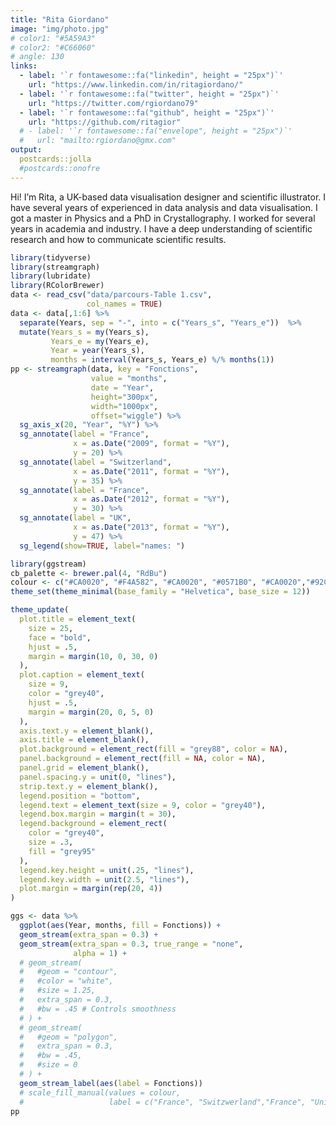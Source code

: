 ```yaml
---
title: "Rita Giordano"
image: "img/photo.jpg"
# color1: "#5A59A3"
# color2: "#C66060"
# angle: 130
links:
  - label: '`r fontawesome::fa("linkedin", height = "25px")`'
    url: "https://www.linkedin.com/in/ritagiordano/"
  - label: '`r fontawesome::fa("twitter", height = "25px")`'
    url: "https://twitter.com/rgiordano79"
  - label: '`r fontawesome::fa("github", height = "25px")`'
    url: "https://github.com/ritagior"
  # - label: '`r fontawesome::fa("envelope", height = "25px")`'
  #   url: "mailto:rgiordano@gmx.com"
output:
  postcards::jolla
  #postcards::onofre
---
```


Hi! I'm Rita, a UK-based data visualisation designer and scientific illustrator. I have several years of experienced in data analysis and data visualisation. I got a master in Physics and a PhD in Crystallography. I worked for several years in academia and industry. I have a deep understanding of scientific research and how to communicate scientific results. 
<!-- During these years, as scientist and data scientist, I continuously tried to improve my illustration skills. I did some courses at "Ecole des beaux-arts de Grenoble" and courses at UAL in London. Lastly, I need to improve my skills in scientific illustration and I took a course in natural history illustration with the University of Newcastle. -->



```r
library(tidyverse)
library(streamgraph)
library(lubridate)
library(RColorBrewer)
data <- read_csv("data/parcours-Table 1.csv", 
                 col_names = TRUE)
data <- data[,1:6] %>%
  separate(Years, sep = "-", into = c("Years_s", "Years_e"))  %>%
  mutate(Years_s = my(Years_s),
         Years_e = my(Years_e),
         Year = year(Years_s),
         months = interval(Years_s, Years_e) %/% months(1))
pp <- streamgraph(data, key = "Fonctions", 
                  value = "months",
                  date = "Year",
                  height="300px", 
                  width="1000px",
                  offset="wiggle") %>%
  sg_axis_x(20, "Year", "%Y") %>%
  sg_annotate(label = "France", 
              x = as.Date("2009", format = "%Y"),
              y = 20) %>%
  sg_annotate(label = "Switzerland", 
              x = as.Date("2011", format = "%Y"),
              y = 35) %>%
  sg_annotate(label = "France", 
              x = as.Date("2012", format = "%Y"),
              y = 30) %>%
  sg_annotate(label = "UK", 
              x = as.Date("2013", format = "%Y"),
              y = 47) %>%
  sg_legend(show=TRUE, label="names: ")

library(ggstream)
cb_palette <- brewer.pal(4, "RdBu")
colour <- c("#CA0020", "#F4A582", "#CA0020", "#0571B0", "#CA0020","#92C5DE", "#CA0020", "#CA0020", "#CA0020", "#0571B0","#0571B0","#0571B0","#0571B0","#0571B0")
theme_set(theme_minimal(base_family = "Helvetica", base_size = 12))

theme_update(
  plot.title = element_text(
    size = 25,
    face = "bold",
    hjust = .5,
    margin = margin(10, 0, 30, 0)
  ),
  plot.caption = element_text(
    size = 9,
    color = "grey40",
    hjust = .5,
    margin = margin(20, 0, 5, 0)
  ),
  axis.text.y = element_blank(),
  axis.title = element_blank(),
  plot.background = element_rect(fill = "grey88", color = NA),
  panel.background = element_rect(fill = NA, color = NA),
  panel.grid = element_blank(),
  panel.spacing.y = unit(0, "lines"),
  strip.text.y = element_blank(),
  legend.position = "bottom",
  legend.text = element_text(size = 9, color = "grey40"),
  legend.box.margin = margin(t = 30), 
  legend.background = element_rect(
    color = "grey40", 
    size = .3, 
    fill = "grey95"
  ),
  legend.key.height = unit(.25, "lines"),
  legend.key.width = unit(2.5, "lines"),
  plot.margin = margin(rep(20, 4))
)

ggs <- data %>%
  ggplot(aes(Year, months, fill = Fonctions)) +
  geom_stream(extra_span = 0.3) +
  geom_stream(extra_span = 0.3, true_range = "none",
              alpha = 1) +
  # geom_stream(
  #   #geom = "contour",
  #   #color = "white",
  #   #size = 1.25,
  #   extra_span = 0.3,
  #   #bw = .45 # Controls smoothness
  # ) +
  # geom_stream(
  #   #geom = "polygon",
  #   extra_span = 0.3,
  #   #bw = .45,
  #   #size = 0
  # ) +
  geom_stream_label(aes(label = Fonctions)) 
  # scale_fill_manual(values = colour,
  #                   label = c("France", "Switzwerland","France", "United Kingdom", "France", "Germany", "France", "France", "France", "United Kingdom", "United Kingdom", "United Kingdom", "United Kingdom", "United Kingdom")) 
pp

```
